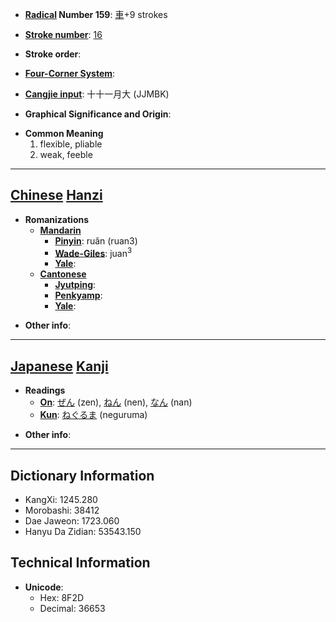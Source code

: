 * '''[[Wiktionary:Chinese radical index| Radical]] Number 159''': [[Wiktionary:Chinese radical index 車|車]]+9 strokes

* '''[[Wiktionary:Chinese total strokes index|Stroke number]]''': [[Wiktionary:Chinese total strokes index 16|16]]

* '''Stroke order''': 

* '''[[Wiktionary:Chinese four corner index|Four-Corner System]]''': 

* '''[[Wiktionary:Chinese Cangjie index|Cangjie input]]''': 十十一月大 (JJMBK)

* '''Graphical Significance and Origin''': 

* '''Common Meaning'''
*#flexible, pliable
*# weak, feeble


----

== [[Chinese]] [[Hanzi]] ==

* '''Romanizations'''
** '''[[Mandarin]]'''
*** '''[[Pinyin]]''': ruǎn (ruan3)
*** '''[[Wade-Giles]]''': juan<sup>3</sup>
*** '''[[Yale]]''': 
** '''[[Cantonese]]'''
*** '''[[Jyutping]]''':
*** '''[[Penkyamp]]''': 
*** '''[[Yale]]''': 

* '''Other info''': 

----

== [[Japanese]] [[Kanji]] ==

* '''Readings'''
** '''[[On]]''': [[ぜん]] (zen), [[ねん]] (nen), [[なん]] (nan)
** '''[[Kun]]''': [[ねぐるま]] (neguruma)

* '''Other info''':  

----

== Dictionary Information ==

* KangXi: 1245.280
* Morobashi: 38412
* Dae Jaweon: 1723.060
* Hanyu Da Zidian: 53543.150

== Technical Information ==

* '''Unicode''':
** Hex: 8F2D
** Decimal: 36653